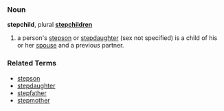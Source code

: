 ===Noun===
'''stepchild''', plural '''[[stepchildren]]'''

# a person's [[stepson]] or [[stepdaughter]] (sex not specified) is a child of his or her [[spouse]] and a previous partner.

===Related Terms===
*[[stepson]]
*[[stepdaughter]]
*[[stepfather]]
*[[stepmother]]